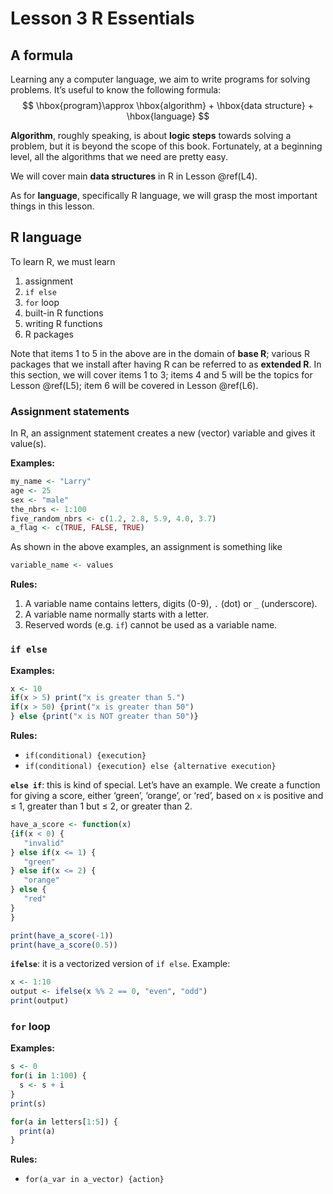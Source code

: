 # Lesson 3 R Essentials {#L3}

## A formula

Learning any a computer language, we aim to write programs for solving problems. It's useful to know the following formula:
$$
\hbox{program}\approx \hbox{algorithm} + \hbox{data structure} + \hbox{language}
$$

**Algorithm**, roughly speaking, is about **logic steps** towards solving a problem, but it is beyond the scope of this book. Fortunately, at a beginning level, all the algorithms that we need are pretty easy.

We will cover main **data structures** in R in Lesson \@ref(L4).

As for **language**, specifically R language, we will grasp the most important things in this lesson.

## R language

To learn R, we must learn

1. assignment
1. `if else`
1. `for` loop
1. built-in R functions
1. writing R functions
1. R packages

Note that items 1 to 5 in the above are in the domain of **base R**; various R packages that we install after having R can be referred to as **extended R**. In this section, we will cover items 1 to 3; items 4 and 5 will be the topics for Lesson \@ref(L5); item 6 will be covered in Lesson \@ref(L6).

### Assignment statements 

In R, an assignment statement creates a new (vector) variable and gives it value(s).

**Examples:**
```r
my_name <- "Larry"
age <- 25
sex <- "male"
the_nbrs <- 1:100
five_random_nbrs <- c(1.2, 2.8, 5.9, 4.0, 3.7)
a_flag <- c(TRUE, FALSE, TRUE)
```

As shown in the above examples, an assignment is something like
```r
variable_name <- values
```

**Rules:**

1. A variable name contains letters, digits (0-9), `.` (dot) or `_` (underscore).
1. A variable name normally starts with a letter.
1. Reserved words (e.g. `if`) cannot be used as a variable name.

### `if else`

**Examples:**

```r
x <- 10
if(x > 5) print("x is greater than 5.")
if(x > 50) {print("x is greater than 50")
} else {print("x is NOT greater than 50")}
```

**Rules:**

- `if(conditional) {execution}`
- `if(conditional) {execution} else {alternative execution}`


**`else if`**: this is kind of special. Let's have an example. We create a function for giving a score, either 'green', 'orange', or 'red', based on `x` is positive and $\le$ 1, greater than 1 but $\le$ 2, or greater than 2. 

```r
have_a_score <- function(x) 
{if(x < 0) {
   "invalid"
} else if(x <= 1) {
   "green"
} else if(x <= 2) {
   "orange"
} else {
   "red"
}
}

print(have_a_score(-1))
print(have_a_score(0.5))
```

**`ifelse`**: it is a vectorized version of `if else`. Example:
```r
x <- 1:10
output <- ifelse(x %% 2 == 0, "even", "odd")
print(output)
```



### `for` loop

**Examples:** 

```r
s <- 0
for(i in 1:100) {
  s <- s + i
}
print(s)

for(a in letters[1:5]) {
  print(a)
}

```

**Rules:**

- `for(a_var in a_vector) {action}`

